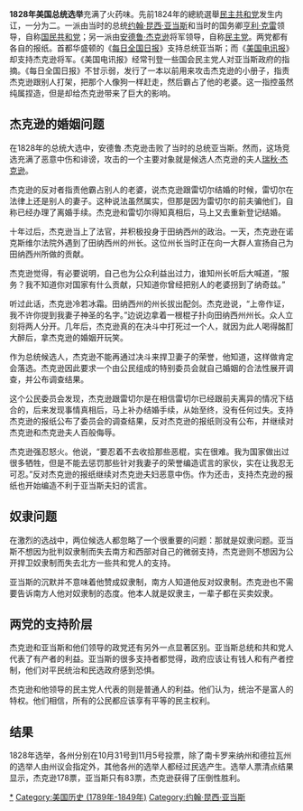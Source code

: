 {{Infobox Election
| election_name = 1828年美国总统选举
| country = United States
| flag_year = 1822
| type = 總統
| ongoing = no
| previous_election = 1824年美国总统选举
| previous_year = 1824
| next_election = 1832年美国总统选举
| next_year = 1832
| election_date = 1828年10月31日－12月3日
| image1 = [[File:Andrew_jackson_head.jpg|200x200px]]
| nominee1 = '''[[安德鲁·杰克逊|安德鲁·杰克逊]]'''
| party1 = {{DP}}
| home_state1 = [[田納西州|田納西州]]
| running_mate1 = '''[[约翰·C·卡尔霍恩|约翰·C·卡尔霍恩]]'''<br />[[威廉·史密斯|威廉·史密斯]]
| electoral_vote1 = '''178'''
| states_carried1 = '''15'''
| popular_vote1 = '''642,553'''
| percentage1 = '''56.0%'''
| image2 = [[File:JohnQAdams.png|200x200px]]
| nominee2 = [[约翰·昆西·亚当斯|约翰·昆西·亚当斯]]
| party2 = 国民共和党
| home_state2 = [[麻薩諸塞州|麻薩諸塞州]]
| running_mate2 = [[理查德·拉什|理查德·拉什]]
| electoral_vote2 = 83
| states_carried2 = 9
| popular_vote2 = 500,897
| percentage2 = 43.6%
| map_image = ElectoralCollege1828.svg
| map_size = 350px
| map_caption = 總統選舉結果地圖。 <font color="#698DF5">'''藍色'''</font> 表示杰克逊赢得的州， <font color="#eded6f">'''黃色'''</font> 表示亚当斯赢得的州。
| title = 總統
| before_election = [[约翰·昆西·亚当斯|约翰·昆西·亚当斯]]
| before_party = 民主共和党
| after_election = [[安德鲁·杰克逊|安德鲁·杰克逊]]
| after_party = {{DP}}
}}
'''1828年美国总统选举'''充满了火药味。先前1824年的總統選舉[[民主共和党|民主共和党]]发生内讧，一分为二。一派由当时的总统[[约翰·昆西·亚当斯|约翰·昆西·亚当斯]]和当时的国务卿[[亨利·克雷|亨利·克雷]]领导，自称[[国民共和党|国民共和党]]；另一派由[[安德鲁·杰克逊|安德鲁·杰克逊]]将军领导，自称[[美国民主党|民主党]]。两党都有各自的报纸。首都华盛顿的《[[每日全国日报|每日全国日报]]》支持总统亚当斯；而《[[美国电讯报|美国电讯报]]》却支持杰克逊将军。《美国电讯报》经常刊登一些国会民主党人对亚当斯政府的指摘。《每日全国日报》不甘示弱，发行了一本以前用来攻击杰克逊的小册子，指责杰克逊跟别人打架，把那个人像狗一样赶走，然后霸占了他的老婆。这一指控虽然纯属捏造，但是却给杰克逊带来了巨大的影响。

== 杰克逊的婚姻问题 ==
在1828年的总统大选中，安德鲁.杰克逊击败了当时的总统亚当斯。然而，这场竞选充满了恶意中伤和诽谤，攻击的一个主要对象就是候选人杰克逊的夫人[[雷切尔·杰克逊|瑞秋·杰克逊]]。

杰克逊的反对者指责他霸占别人的老婆，说杰克逊跟雷切尔结婚的时候，雷切尔在法律上还是别人的妻子。这种说法虽然属实，但那是因为雷切尔的前夫骗他们，自称已经办理了离婚手续。杰克逊和雷切尔得知真相后，马上又去重新登记结婚。

十年过后，杰克逊当上了法官，并积极投身于田纳西州的政治。一天，杰克逊在诺克斯维尔法院外遇到了田纳西州的州长。这位州长当时正在向一大群人宣扬自己为田纳西州所做的贡献。

杰克逊觉得，有必要说明，自己也为公众利益出过力，谁知州长听后大喊道，“服务？我不知道你对国家有什么贡献，只知道你曾经把别人的老婆拐到了纳奇兹。”
 
听过此话，杰克逊冷若冰霜。田纳西州的州长拔出配剑。杰克逊说，“上帝作证，我不许你提到我妻子神圣的名字。”边说边拿着一根棍子扑向田纳西州州长。众人立刻将两人分开。几年后，杰克逊真的在决斗中打死过一个人，就因为此人喝得酩酊大醉后，拿杰克逊的婚姻开玩笑。

作为总统候选人，杰克逊不能再通过决斗来捍卫妻子的荣誉，他知道，这样做肯定会落选。杰克逊因此要求一个由公民组成的特别委员会就自己婚姻的合法性展开调查，并公布调查结果。

这个公民委员会发现，杰克逊跟雷切尔是在相信雷切尔已经跟前夫离异的情况下结合的，后来发现事情真相后，马上补办结婚手续，从始至终，没有任何过失。支持杰克逊的报纸公布了委员会的调查结果，反对杰克逊的报纸则没有公布，并继续对杰克逊和杰克逊夫人百般侮辱。

杰克逊强忍怒火。他说，“要忍着不去收拾那些恶棍，实在很难。我为国家做出过很多牺牲，但是不能去惩罚那些针对我妻子的荣誉编造谎言的家伙，实在让我忍无可忍。”反对杰克逊的报纸继续对杰克逊夫妇恶意中伤。作为还击，支持杰克逊的报纸也开始编造不利于亚当斯夫妇的谎言。

== 奴隶问题 ==
在激烈的选战中，两位候选人都忽略了一个很重要的问题：那就是奴隶问题。亚当斯不想因为批判奴隶制而失去南方和西部对自己的微弱支持，杰克逊则不想因为公开捍卫奴隶制而失去北方一些共和党人的支持。

亚当斯的沉默并不意味着他赞成奴隶制，南方人知道他反对奴隶制。杰克逊也不需要告诉南方人他对奴隶制的态度。他本人就是奴隶主，一辈子都在买卖奴隶。

== 两党的支持阶层 ==
杰克逊和亚当斯和他们领导的政党还有另外一点显著区别。亚当斯总统和共和党人代表了有产者的利益。亚当斯的很多支持者都觉得，政府应该让有钱人和有产者控制，他们对平民统治和民选政府感到恐惧。

杰克逊和他领导的民主党人代表的则是普通人的利益。他们认为，统治不是富人的特权。他们相信，所有的公民都应该享有平等的民主权利。

== 结果 ==
1828年选举，各州分别在10月31号到11月5号投票，除了南卡罗来纳州和德拉瓦州的选举人由州议会指定外，其他各州的选举人都经过民选产生。选举人票清点结果显示，杰克逊178票，亚当斯只有83票，杰克逊获得了压倒性胜利。

{{VOA|http://www.voanews.com/chinese/archive/2009-02/w2009-02-28-voa53.cfm}}
{{Uspresidentialelections}}

[[Category:1828年美国总统选举|*]]
[[Category:美国历史_(1789年-1849年)|Category:美国历史 (1789年-1849年)]]
[[Category:约翰·昆西·亚当斯|Category:约翰·昆西·亚当斯]]